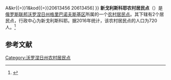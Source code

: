 {{Infobox Settlement
| official_name = 新戈利斯科耶农村居民点
| native_name = Новогольское сельское поселение
| settlement_type = [[农村居民点|农村居民点]]
| subdivision_type = [[国家|国家]]
| subdivision_type1 = [[州_(俄罗斯)|州]]
| subdivision_type2 = [[区_(苏联)|区]]
| subdivision_name = {{RUS}}
| subdivision_name1 = [[沃罗涅日州|沃罗涅日州]]
| subdivision_name2 = [[格里巴诺夫斯基区|格里巴诺夫斯基区]]
| seat_type = 行政中心
| seat = 新戈利斯科耶
| population_as_of=2016
| population_footnotes = <ref name=stat />
| population_total = 720
| coordinates_display = inline,title
| latd =  | latm =  | lats =  | latNS = N
| longd =  | longm =  | longs =  | longEW = E
| timezone = [[莫斯科时间|MSK]]
| utc_offset = +3
| blank_name = [[俄罗斯市政土地区划代码|OKTMO编码]]
| blank_info = [http://classif.spb.ru/classificators/view/tma.php?st{{=}}A&kr{{=}}1&kod{{=}}20613456 20613456]
}}
'''新戈利斯科耶农村居民点'''（{{lang-ru|Новогольское сельское поселение}}）是[[俄罗斯联邦|俄罗斯联邦]][[沃罗涅日州|沃罗涅日州]][[格里巴诺夫斯基区|格里巴诺夫斯基区]]所属的一个[[农村居民点|农村居民点]]。其下辖有2个居民点，行政中心为新戈利斯科耶。据2016年统计，该农村居民点的人口为720人。<ref name=stat>{{cite web | url = http://www.gks.ru/free_doc/doc_2016/bul_dr/mun_obr2016.rar | title = Численность населения Российской Федерации по муниципальным образованиям на 1 января 2016 года | language = ru | access-date = 2017-01-18 | archive-date = 2019-05-13 | archive-url = https://web.archive.org/web/20190513150350/http://www.gks.ru/free_doc/doc_2016/bul_dr/mun_obr2016.rar | dead-url = no }}</ref>

== 参考文献 ==
{{reflist}}

{{Russia-stub}}

[[Category:沃罗涅日州农村居民点|Category:沃罗涅日州农村居民点]]